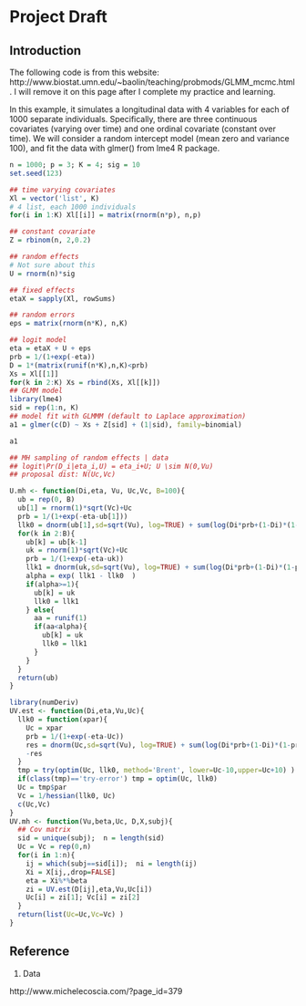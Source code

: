 # Project Draft

## Introduction

The following code is from this website: http://www.biostat.umn.edu/~baolin/teaching/probmods/GLMM_mcmc.html. I will remove it on this page after I complete my practice and learning. 



In this example, it simulates a longitudinal data with 4 variables for each of 1000 separate individuals. Specifically, there are three continuous covariates (varying over time) and one ordinal covariate (constant over time). We will consider a random intercept model (mean zero and variance 100), and fit the data with glmer() from lme4 R package.

```R

n = 1000; p = 3; K = 4; sig = 10
set.seed(123)

## time varying covariates
Xl = vector('list', K)
# 4 list, each 1000 individuals
for(i in 1:K) Xl[[i]] = matrix(rnorm(n*p), n,p)

## constant covariate
Z = rbinom(n, 2,0.2)

## random effects
# Not sure about this 
U = rnorm(n)*sig

## fixed effects
etaX = sapply(Xl, rowSums)

## random errors
eps = matrix(rnorm(n*K), n,K)

## logit model
eta = etaX + U + eps
prb = 1/(1+exp(-eta))
D = 1*(matrix(runif(n*K),n,K)<prb)
Xs = Xl[[1]]
for(k in 2:K) Xs = rbind(Xs, Xl[[k]])
## GLMM model
library(lme4)
sid = rep(1:n, K)
## model fit with GLMMM (default to Laplace approximation)
a1 = glmer(c(D) ~ Xs + Z[sid] + (1|sid), family=binomial)

a1

```

```R
## MH sampling of random effects | data
## logit\Pr(D_i|eta_i,U) = eta_i+U; U \sim N(0,Vu)
## proposal dist: N(Uc,Vc)

U.mh <- function(Di,eta, Vu, Uc,Vc, B=100){
  ub = rep(0, B)
  ub[1] = rnorm(1)*sqrt(Vc)+Uc
  prb = 1/(1+exp(-eta-ub[1]))
  llk0 = dnorm(ub[1],sd=sqrt(Vu), log=TRUE) + sum(log(Di*prb+(1-Di)*(1-prb))) - dnorm(ub[1],Uc,sqrt(Vc), log=TRUE)
  for(k in 2:B){
    ub[k] = ub[k-1]
    uk = rnorm(1)*sqrt(Vc)+Uc
    prb = 1/(1+exp(-eta-uk))
    llk1 = dnorm(uk,sd=sqrt(Vu), log=TRUE) + sum(log(Di*prb+(1-Di)*(1-prb))) - dnorm(uk,Uc,sqrt(Vc), log=TRUE)
    alpha = exp( llk1 - llk0  )
    if(alpha>=1){
      ub[k] = uk
      llk0 = llk1
    } else{
      aa = runif(1)
      if(aa<alpha){
        ub[k] = uk
        llk0 = llk1
      }
    }
  }
  return(ub)
}

library(numDeriv)
UV.est <- function(Di,eta,Vu,Uc){
  llk0 = function(xpar){
    Uc = xpar
    prb = 1/(1+exp(-eta-Uc))
    res = dnorm(Uc,sd=sqrt(Vu), log=TRUE) + sum(log(Di*prb+(1-Di)*(1-prb)))
    -res
  }
  tmp = try(optim(Uc, llk0, method='Brent', lower=Uc-10,upper=Uc+10) )
  if(class(tmp)=='try-error') tmp = optim(Uc, llk0)
  Uc = tmp$par
  Vc = 1/hessian(llk0, Uc)
  c(Uc,Vc)
}
UV.mh <- function(Vu,beta,Uc, D,X,subj){
  ## Cov matrix
  sid = unique(subj);  n = length(sid)
  Uc = Vc = rep(0,n)
  for(i in 1:n){
    ij = which(subj==sid[i]);  ni = length(ij)
    Xi = X[ij,,drop=FALSE]
    eta = Xi%*%beta
    zi = UV.est(D[ij],eta,Vu,Uc[i])
    Uc[i] = zi[1]; Vc[i] = zi[2]
  }
  return(list(Uc=Uc,Vc=Vc) )
}

```





## Reference

1. Data

http://www.michelecoscia.com/?page_id=379
